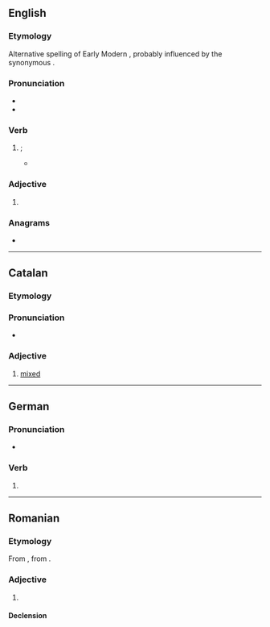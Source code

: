 ==English==

===Etymology===
Alternative spelling of Early Modern {{m|en|mixed|mix'd}}, probably influenced by the synonymous {{der|en|la|mixtus}}.

===Pronunciation===
* {{IPA|en|/mɪkst/}}
* {{rhymes|en|ɪkst}}

===Verb===
{{head|en|verb form}}

# {{en-past of|mix|nodot=1}}; {{archaic spelling of|en|mixed|nocap=1}}
#* {{quote-book|en|author=[[w:Samuel Butler (poet)|Samuel Butler]]|title=[[s:Hudibras|Hudibras]]|year=1859
|page=14|passage=The upper part thereof was whey, / The nether orange, '''mixt''' with grey.}}

===Adjective===
{{en-adj}}

# {{archaic spelling of|en|mixed}}

===Anagrams===
* {{anagrams|en|a=imtx|xmit}}

----

==Catalan==

===Etymology===
{{bor|ca|la|mixtus}}

===Pronunciation===
* {{ca-IPA}}

===Adjective===
{{ca-adj}}

# [[mixed]]

----

==German==

===Pronunciation===
* {{audio|de|De-mixt.ogg|Audio}}

===Verb===
{{head|de|verb form}}

# {{verb form of|de|mixen||2|s//p|pres|;|3|s|pres|;|p|imp}}

----

==Romanian==

===Etymology===
From {{bor|ro|fr|mixte}}, from {{der|ro|la|mixtus}}.

===Adjective===
{{ro-adj}}

# {{l|en|mixed}}

====Declension====
{{ro-decl-adj}}